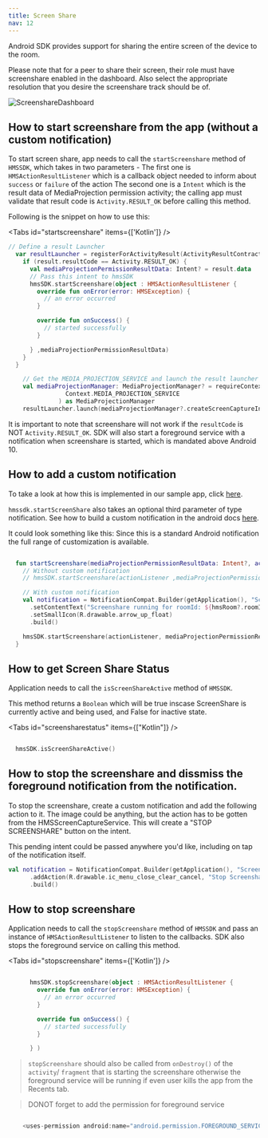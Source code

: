 ```yaml
---
title: Screen Share
nav: 12
---
```


Android SDK provides support for sharing the entire screen of the device to the room.

Please note that for a peer to share their screen, their role must have screenshare enabled in the dashboard. Also select the appropriate resolution that you desire the screenshare track should be of.

![ScreenshareDashboard](/docs/v2/screenshare-dashboard.png)

## How to start screenshare from the app (without a custom notification)
To start screen share, app needs to call the `startScreenshare` method of `HMSSDK`, which takes in two parameters -
    The first one is `HMSActionResultListener` which is a callback object needed to inform about `success`
        or `failure` of the action
    The second one is a `Intent` which is the result data of MediaProjection permission activity;
    the calling app must validate that result code is `Activity.RESULT_OK` before
    calling this method.

Following is the snippet on how to use this:

<Tabs id="startscreenshare" items={['Kotlin']} />

<Tab id='startscreenshare-0'>

```kotlin
// Define a result Launcher
  var resultLauncher = registerForActivityResult(ActivityResultContracts.StartActivityForResult()) { result ->
    if (result.resultCode == Activity.RESULT_OK) {
      val mediaProjectionPermissionResultData: Intent? = result.data
      // Pass this intent to hmsSDK
      hmsSDK.startScreenshare(object : HMSActionResultListener {
        override fun onError(error: HMSException) {
          // an error occurred
        }

        override fun onSuccess() {
          // started successfully
        }

      } ,mediaProjectionPermissionResultData)
    }
  }

    // Get the MEDIA_PROJECTION_SERVICE and launch the result launcher
    val mediaProjectionManager: MediaProjectionManager? = requireContext().getSystemService(
                Context.MEDIA_PROJECTION_SERVICE
              ) as MediaProjectionManager
    resultLauncher.launch(mediaProjectionManager?.createScreenCaptureIntent())

```


It is important to note that screenshare will not work if the `resultCode` is NOT `Activity.RESULT_OK`.
SDK will also start a foreground service with a notification when screenshare is started, which is mandated above Android 10.

## How to add a custom notification

To take a look at how this is implemented in our sample app, click [here](https://github.com/100mslive/100ms-android/blob/3590777bf0a3677cb9b5001034ea9ed7087f9d90/app/src/main/java/live/hms/app2/ui/meeting/MeetingViewModel.kt#L860).

`hmssdk.startScreenShare` also takes an optional third parameter of type notification. See how to build a custom notification in the android docs [here](https://developer.android.com/training/notify-user/build-notification).

It could look something like this:
Since this is a standard Android notification the full range of customization is available.

```kotlin

  fun startScreenshare(mediaProjectionPermissionResultData: Intent?, actionListener: HMSActionResultListener) {
    // Without custom notification
    // hmsSDK.startScreenshare(actionListener ,mediaProjectionPermissionResultData)

    // With custom notification
    val notification = NotificationCompat.Builder(getApplication(), "ScreenCapture channel")
      .setContentText("Screenshare running for roomId: ${hmsRoom?.roomId}")
      .setSmallIcon(R.drawable.arrow_up_float)
      .build()

    hmsSDK.startScreenshare(actionListener, mediaProjectionPermissionResultData, notification)
  }

```


</Tab>


## How to get Screen Share Status

Application needs to call the `isScreenShareActive` method of `HMSSDK`.

This method returns a `Boolean` which will be true inscase ScreenShare is currently active and being used, and False for inactive state.

<Tabs id="screensharestatus" items={["Kotlin"]} />

<Tab id='screensharestatus-0'>

```kotlin

  hmsSDK.isScreenShareActive()

```

</Tab>

## How to stop the screenshare and dissmiss the foreground notification from the notification.

To stop the screenshare, create a custom notification and add the following action to it. The image could be anything, but the action has to be gotten from the HMSScreenCaptureService.
This will create a "STOP SCREENSHARE" button on the intent.

This pending intent could be passed anywhere you'd like, including on tap of the notification itself.
```kotlin
val notification = NotificationCompat.Builder(getApplication(), "ScreenCapture channel")
      .addAction(R.drawable.ic_menu_close_clear_cancel, "Stop Screenshare", HMSScreenCaptureService.getStopScreenSharePendingIntent(getApplication()))
      .build()

```

## How to stop screenshare

Application needs to call the `stopScreenshare` method of `HMSSDK` and pass an instance of `HMSActionResultListener` to listen to the callbacks.
SDK also stops the foreground service on calling this method.

<Tabs id="stopscreenshare" items={['Kotlin']} />

<Tab id='stopscreenshare-0'>

```kotlin

      hmsSDK.stopScreenshare(object : HMSActionResultListener {
        override fun onError(error: HMSException) {
          // an error occurred
        }

        override fun onSuccess() {
          // started successfully
        }

      } )

```

</Tab>


>   `stopScreenshare` should also be called from `onDestroy()` of the `activity`/ `fragment` that is
    starting the screenshare otherwise the foreground service will be running if even user kills the
    app from the Recents tab.

>   DONOT forget to add the permission for foreground service

```kotlin

    <uses-permission android:name="android.permission.FOREGROUND_SERVICE" />

```